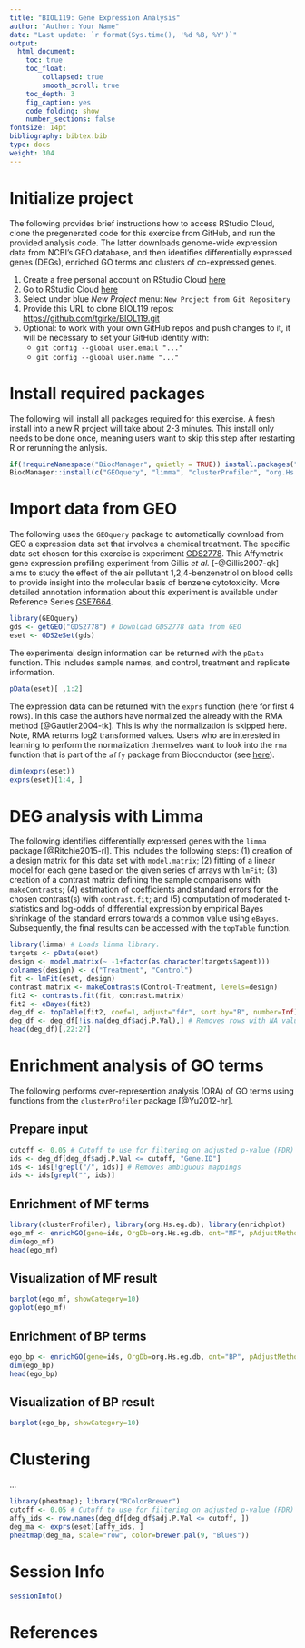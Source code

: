 ```yaml
---
title: "BIOL119: Gene Expression Analysis" 
author: "Author: Your Name"
date: "Last update: `r format(Sys.time(), '%d %B, %Y')`"
output:
  html_document:
    toc: true
    toc_float:
        collapsed: true
        smooth_scroll: true
    toc_depth: 3
    fig_caption: yes
    code_folding: show
    number_sections: false
fontsize: 14pt
bibliography: bibtex.bib
type: docs
weight: 304
---
```


<!---
- Compile from command-line
Rscript -e "rmarkdown::render('exprAnalyisDemo.Rmd', c('html_document'), clean=FALSE)"
-->

# Initialize project 

The following provides brief instructions how to access RStudio Cloud, clone
the pregenerated code for this exercise from GitHub, and run the provided
analysis code. The latter downloads genome-wide expression data
from NCBI's GEO database, and then identifies differentially expressed genes
(DEGs), enriched GO terms and clusters of co-expressed genes.

1. Create a free personal account on RStudio Cloud [here](https://rstudio.cloud/)
2. Go to RStudio Cloud [here](https://rstudio.cloud/projects/)
3. Select under blue _New Project_ menu: `New Project from Git Repository`
4. Provide this URL to clone BIOL119 repos: [https://github.com/tgirke/BIOL119.git](https://github.com/tgirke/BIOL119.git) 
5. Optional: to work with your own GitHub repos and push changes to it, 
   it will be necessary to set your GitHub identity with:
   - `git config --global user.email "..."`
   - `git config --global user.name "..."`

# Install required packages

The following will install all packages required for this exercise. A fresh install into 
a new R project will take about 2-3 minutes. This install only needs to be done once, meaning
users want to skip this step after restarting R or rerunning the anlysis.

```r
if(!requireNamespace("BiocManager", quietly = TRUE)) install.packages("BiocManager")
BiocManager::install(c("GEOquery", "limma", "clusterProfiler", "org.Hs.eg.db", "enrichplot", "pheatmap", "RColorBrewer"))
```

# Import data from GEO

The following uses the `GEOquery` package to automatically download from GEO 
a expression data set that involves a chemical treatment. The specific data set chosen for this exercise is experiment [GDS2778](https://www.ncbi.nlm.nih.gov/sites/GDSbrowser?acc=GDS2778). 
This Affymetrix gene expression profiling experiment from Gillis _et al._ [-@Gillis2007-qk] aims to study the effect of the air pollutant 
1,2,4-benzenetriol on blood cells to provide insight into the molecular basis of benzene cytotoxicity. 
More detailed annotation information about this experiment is available under Reference 
Series [GSE7664](https://www.ncbi.nlm.nih.gov/geo/query/acc.cgi?acc=GSE7664). 

```r
library(GEOquery) 
gds <- getGEO("GDS2778") # Download GDS2778 data from GEO
eset <- GDS2eSet(gds)
```

The experimental design information can be returned with the `pData` function. This includes
sample names, and control, treatment and replicate information.

```r
pData(eset)[ ,1:2] 
```
The expression data can be returned with the `exprs` function (here for first 4
rows). In this case the authors have normalized the already with the RMA
method [@Gautier2004-tk]. This is why the normalization is skipped here. Note, RMA returns log2 transformed values.
Users who are interested in learning to perform the normalization themselves want to look into 
the `rma` function that is part of the `affy` package from Bioconductor (see [here](https://bioconductor.org/packages/release/bioc/html/affy.html)).


```r
dim(exprs(eset))
exprs(eset)[1:4, ] 
```

# DEG analysis with Limma

The following identifies differentially expressed genes with the `limma`
package [@Ritchie2015-rl]. This includes the following steps: (1) creation of a
design matrix for this data set with `model.matrix`; (2) fitting of a linear
model for each gene based on the given series of arrays with `lmFit`; (3)
creation of a contrast matrix defining the sample comparisons with
`makeContrasts`; (4) estimation of coefficients and standard errors for the
chosen contrast(s) with `contrast.fit`; and (5) computation of moderated
t-statistics and log-odds of differential expression by empirical Bayes
shrinkage of the standard errors towards a common value using `eBayes`.
Subsequently, the final results can be accessed with the `topTable` function.

```r
library(limma) # Loads limma library.
targets <- pData(eset)
design <- model.matrix(~ -1+factor(as.character(targets$agent)))
colnames(design) <- c("Treatment", "Control") 
fit <- lmFit(eset, design) 
contrast.matrix <- makeContrasts(Control-Treatment, levels=design)
fit2 <- contrasts.fit(fit, contrast.matrix) 
fit2 <- eBayes(fit2)
deg_df <- topTable(fit2, coef=1, adjust="fdr", sort.by="B", number=Inf)
deg_df <- deg_df[!is.na(deg_df$adj.P.Val),] # Removes rows with NA values
head(deg_df)[,22:27]
```

# Enrichment analysis of GO terms 

The following performs over-represention analysis (ORA) of GO terms using functions from 
the `clusterProfiler` package [@Yu2012-hr].

## Prepare input

```r
cutoff <- 0.05 # Cutoff to use for filtering on adjusted p-value (FDR)
ids <- deg_df[deg_df$adj.P.Val <= cutoff, "Gene.ID"]
ids <- ids[!grepl("/", ids)] # Removes ambiguous mappings
ids <- ids[grepl("", ids)]
```

## Enrichment of MF terms

```r
library(clusterProfiler); library(org.Hs.eg.db); library(enrichplot)
ego_mf <- enrichGO(gene=ids, OrgDb=org.Hs.eg.db, ont="MF", pAdjustMethod="BH", pvalueCutoff=0.1, readable=TRUE)
dim(ego_mf)
head(ego_mf)
```

## Visualization of MF result

```r
barplot(ego_mf, showCategory=10)
goplot(ego_mf)
```

## Enrichment of BP terms

```r
ego_bp <- enrichGO(gene=ids, OrgDb=org.Hs.eg.db, ont="BP", pAdjustMethod="BH", pvalueCutoff=0.1, readable=TRUE)
dim(ego_bp)
head(ego_bp)
```

## Visualization of BP result
```r
barplot(ego_bp, showCategory=10)
```

# Clustering

...

```r
library(pheatmap); library("RColorBrewer")
cutoff <- 0.05 # Cutoff to use for filtering on adjusted p-value (FDR)
affy_ids <- row.names(deg_df[deg_df$adj.P.Val <= cutoff, ])
deg_ma <- exprs(eset)[affy_ids, ] 
pheatmap(deg_ma, scale="row", color=brewer.pal(9, "Blues"))
```

# Session Info

```r
sessionInfo()
```

# References
